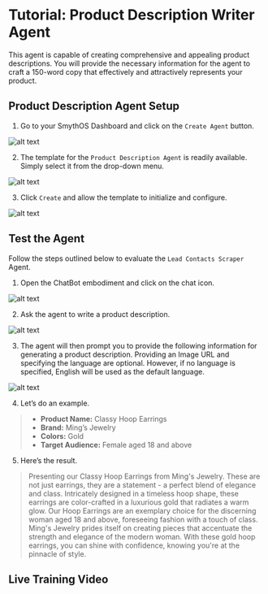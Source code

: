 # Tutorial: Product Description Writer Agent

This agent is capable of creating comprehensive and appealing product descriptions. You will provide the necessary information for the agent to craft a 150-word copy that effectively and attractively represents your product.

<Youtube videoId="JGzVwz-cn0M" title="SmythOS -  Product Description Writer Agent" />

## Product Description Agent Setup

1. Go to your SmythOS Dashboard and click on the `Create Agent` button.

<Image src="/docs/img/product_description_writer_agent/Image 1.png" alt="alt text" />

2. The template for the `Product Description Agent` is readily available. Simply select it from the drop-down menu.

<Image src="/docs/img/product_description_writer_agent/Image 2.png" alt="alt text" />

3. Click `Create` and allow the template to initialize and configure.

<Image src="/docs/img/product_description_writer_agent/Image 3.png" alt="alt text" />

## Test the Agent

Follow the steps outlined below to evaluate the `Lead Contacts Scraper` Agent.

1. Open the ChatBot embodiment and click on the chat icon.

<Image src="/docs/img/product_description_writer_agent/Image 4.png" alt="alt text" />

2. Ask the agent to write a product description.

<Image src="/docs/img/product_description_writer_agent/Image 5.png" alt="alt text" />

3. The agent will then prompt you to provide the following information for generating a product description. Providing an Image URL and specifying the language are optional. However, if no language is specified, English will be used as the default language.

<Image src="/docs/img/product_description_writer_agent/Image 6.png" alt="alt text" />

4. Let’s do an example.

>- **Product Name:** Classy Hoop Earrings
>- **Brand:** Ming’s Jewelry
>- **Colors:** Gold
>- **Target Audience:** Female aged 18 and above

5. Here’s the result.

>Presenting our Classy Hoop Earrings from Ming's Jewelry. These are not just earrings, they are a statement - a perfect blend of elegance and class. Intricately designed in a timeless hoop shape, these earrings are color-crafted in a luxurious gold that radiates a warm glow. Our Hoop Earrings are an exemplary choice for the discerning woman aged 18 and above, foreseeing fashion with a touch of class. Ming's Jewelry prides itself on creating pieces that accentuate the strength and elegance of the modern woman. With these gold hoop earrings, you can shine with confidence, knowing you're at the pinnacle of style.

## Live Training Video

<Youtube videoId="idJFtHnkyg4" title="SmythOS -  Product Description Writer Live Training" />
